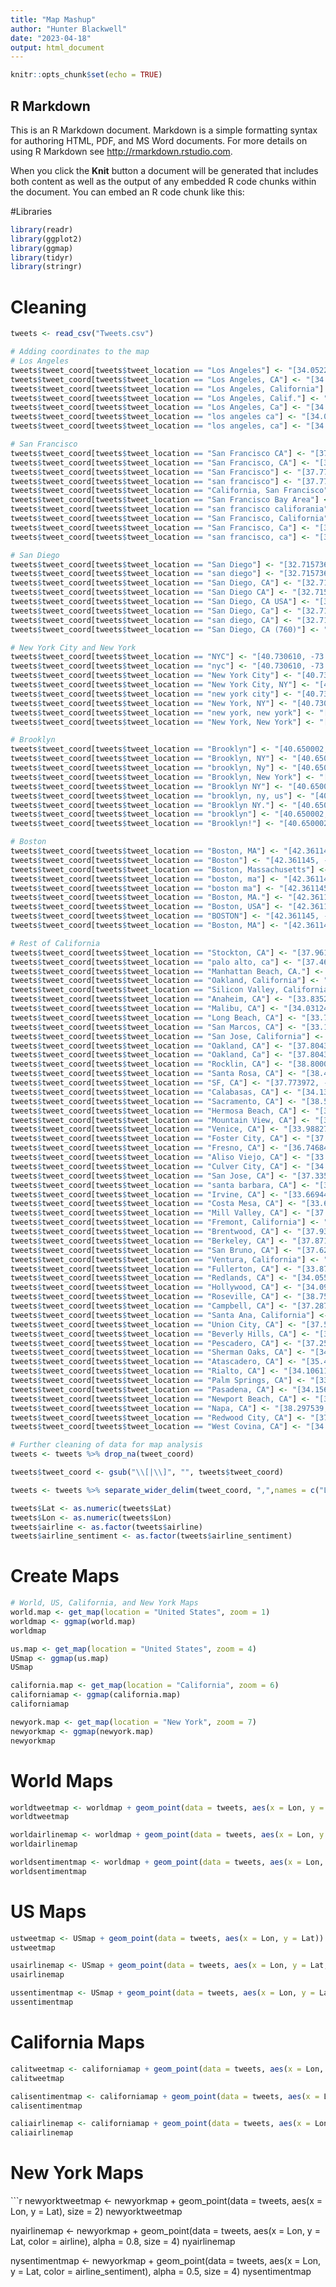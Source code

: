 ```yaml
---
title: "Map Mashup"
author: "Hunter Blackwell"
date: "2023-04-18"
output: html_document
---
```


```r
knitr::opts_chunk$set(echo = TRUE)
```

## R Markdown

This is an R Markdown document. Markdown is a simple formatting syntax for authoring HTML, PDF, and MS Word documents. For more details on using R Markdown see <http://rmarkdown.rstudio.com>.

When you click the **Knit** button a document will be generated that includes both content as well as the output of any embedded R code chunks within the document. You can embed an R code chunk like this:

#Libraries
```r
library(readr)
library(ggplot2)
library(ggmap)
library(tidyr)
library(stringr)
```

# Cleaning
```r

tweets <- read_csv("Tweets.csv")

# Adding coordinates to the map
# Los Angeles
tweets$tweet_coord[tweets$tweet_location == "Los Angeles"] <- "[34.052235, -118.243683]"
tweets$tweet_coord[tweets$tweet_location == "Los Angeles, CA"] <- "[34.052235, -118.243683]"
tweets$tweet_coord[tweets$tweet_location == "Los Angeles, California"] <- "[34.052235, -118.243683]"
tweets$tweet_coord[tweets$tweet_location == "Los Angeles, Calif."] <- "[34.052235, -118.243683]"
tweets$tweet_coord[tweets$tweet_location == "Los Angeles, Ca"] <- "[34.052235, -118.243683]"
tweets$tweet_coord[tweets$tweet_location == "los angeles ca"] <- "[34.052235, -118.243683]"
tweets$tweet_coord[tweets$tweet_location == "los angeles, ca"] <- "[34.052235, -118.243683]"

# San Francisco
tweets$tweet_coord[tweets$tweet_location == "San Francisco CA"] <- "[37.773972, -122.431297]"
tweets$tweet_coord[tweets$tweet_location == "San Francisco, CA"] <- "[37.773972, -122.431297]"
tweets$tweet_coord[tweets$tweet_location == "San Francisco"] <- "[37.773972, -122.431297]"
tweets$tweet_coord[tweets$tweet_location == "san francisco"] <- "[37.773972, -122.431297]"
tweets$tweet_coord[tweets$tweet_location == "California, San Francisco"] <- "[37.773972, -122.431297]"
tweets$tweet_coord[tweets$tweet_location == "San Francisco Bay Area"] <- "[37.773972, -122.431297]"
tweets$tweet_coord[tweets$tweet_location == "san francisco califorania"] <- "[37.773972, -122.431297]"
tweets$tweet_coord[tweets$tweet_location == "San Francisco, California"] <- "[37.773972, -122.431297]"
tweets$tweet_coord[tweets$tweet_location == "San Francisco, Ca"] <- "[37.773972, -122.431297]"
tweets$tweet_coord[tweets$tweet_location == "san francisco, ca"] <- "[37.773972, -122.431297]"

# San Diego
tweets$tweet_coord[tweets$tweet_location == "San Diego"] <- "[32.715736, -117.161087]"
tweets$tweet_coord[tweets$tweet_location == "san diego"] <- "[32.715736, -117.161087]"
tweets$tweet_coord[tweets$tweet_location == "San Diego, CA"] <- "[32.715736, -117.161087]"
tweets$tweet_coord[tweets$tweet_location == "San Diego CA"] <- "[32.715736, -117.161087]"
tweets$tweet_coord[tweets$tweet_location == "San Diego, CA USA"] <- "[32.715736, -117.161087]"
tweets$tweet_coord[tweets$tweet_location == "San Diego, Ca"] <- "[32.715736, -117.161087]"
tweets$tweet_coord[tweets$tweet_location == "san diego, CA"] <- "[32.715736, -117.161087]"
tweets$tweet_coord[tweets$tweet_location == "San Diego, CA (760)"] <- "[32.715736, -117.161087]"

# New York City and New York
tweets$tweet_coord[tweets$tweet_location == "NYC"] <- "[40.730610, -73.935242]"
tweets$tweet_coord[tweets$tweet_location == "nyc"] <- "[40.730610, -73.935242]"
tweets$tweet_coord[tweets$tweet_location == "New York City"] <- "[40.730610, -73.935242]"
tweets$tweet_coord[tweets$tweet_location == "New York City, NY"] <- "[40.730610, -73.935242]"
tweets$tweet_coord[tweets$tweet_location == "new york city"] <- "[40.730610, -73.935242]"
tweets$tweet_coord[tweets$tweet_location == "New York, NY"] <- "[40.730610, -73.935242]"
tweets$tweet_coord[tweets$tweet_location == "new york, new york"] <- "[40.730610, -73.935242]"
tweets$tweet_coord[tweets$tweet_location == "New York, New York"] <- "[40.730610, -73.935242]"

# Brooklyn 
tweets$tweet_coord[tweets$tweet_location == "Brooklyn"] <- "[40.650002, -73.949997]"
tweets$tweet_coord[tweets$tweet_location == "Brooklyn, NY"] <- "[40.650002, -73.949997]"
tweets$tweet_coord[tweets$tweet_location == "brooklyn, Ny"] <- "[40.650002, -73.949997]"
tweets$tweet_coord[tweets$tweet_location == "Brooklyn, New York"] <- "[40.650002, -73.949997]"
tweets$tweet_coord[tweets$tweet_location == "Brooklyn NY"] <- "[40.650002, -73.949997]"
tweets$tweet_coord[tweets$tweet_location == "brooklyn, ny, us"] <- "[40.650002, -73.949997]"
tweets$tweet_coord[tweets$tweet_location == "Brooklyn NY."] <- "[40.650002, -73.949997]"
tweets$tweet_coord[tweets$tweet_location == "brooklyn"] <- "[40.650002, -73.949997]"
tweets$tweet_coord[tweets$tweet_location == "Brooklyn!"] <- "[40.650002, -73.949997]"

# Boston 
tweets$tweet_coord[tweets$tweet_location == "Boston, MA"] <- "[42.361145, -71.057083]"
tweets$tweet_coord[tweets$tweet_location == "Boston"] <- "[42.361145, -71.057083]"
tweets$tweet_coord[tweets$tweet_location == "Boston, Massachusetts"] <- "[42.361145, -71.057083]"
tweets$tweet_coord[tweets$tweet_location == "boston, ma"] <- "[42.361145, -71.057083]"
tweets$tweet_coord[tweets$tweet_location == "boston ma"] <- "[42.361145, -71.057083]"
tweets$tweet_coord[tweets$tweet_location == "Boston, MA."] <- "[42.361145, -71.057083]"
tweets$tweet_coord[tweets$tweet_location == "Boston, USA"] <- "[42.361145, -71.057083]"
tweets$tweet_coord[tweets$tweet_location == "BOSTON"] <- "[42.361145, -71.057083]"
tweets$tweet_coord[tweets$tweet_location == "Boston, MA"] <- "[42.361145, -71.057083]"

# Rest of California
tweets$tweet_coord[tweets$tweet_location == "Stockton, CA"] <- "[37.961632, -121.275604]"
tweets$tweet_coord[tweets$tweet_location == "palo alto, ca"] <- "[37.468319, -122.143936]"
tweets$tweet_coord[tweets$tweet_location == "Manhattan Beach, CA."] <- "[33.881248, -118.407211]"
tweets$tweet_coord[tweets$tweet_location == "Oakland, California"] <- "[37.804363, -122.271111]"
tweets$tweet_coord[tweets$tweet_location == "Silicon Valley, California"] <- "[37.387474, -122.057543]"
tweets$tweet_coord[tweets$tweet_location == "Anaheim, CA"] <- "[33.835293, -117.914505]"
tweets$tweet_coord[tweets$tweet_location == "Malibu, CA"] <- "[34.031246, -118.788193]"
tweets$tweet_coord[tweets$tweet_location == "Long Beach, CA"] <- "[33.770050, -118.193741]"
tweets$tweet_coord[tweets$tweet_location == "San Marcos, CA"] <- "[33.143372, -117.166145]"
tweets$tweet_coord[tweets$tweet_location == "San Jose, California"] <- "[37.335480, -121.893028]"
tweets$tweet_coord[tweets$tweet_location == "Oakland, CA"] <- "[37.804363, -122.271111]"
tweets$tweet_coord[tweets$tweet_location == "Oakland, Ca"] <- "[37.804363, -122.271111]"
tweets$tweet_coord[tweets$tweet_location == "Rocklin, CA"] <- "[38.800011, -121.246731]"
tweets$tweet_coord[tweets$tweet_location == "Santa Rosa, CA"] <- "[38.444660, -122.720306]"
tweets$tweet_coord[tweets$tweet_location == "SF, CA"] <- "[37.773972, -122.431297]"
tweets$tweet_coord[tweets$tweet_location == "Calabasas, CA"] <- "[34.138332, -118.660835]"
tweets$tweet_coord[tweets$tweet_location == "Sacramento, CA"] <- "[38.575764, -121.478851]"
tweets$tweet_coord[tweets$tweet_location == "Hermosa Beach, CA"] <- "[33.862141, -118.400009]"
tweets$tweet_coord[tweets$tweet_location == "Mountain View, CA"] <- "[37.386051, -122.083855]"
tweets$tweet_coord[tweets$tweet_location == "Venice, CA"] <- "[33.988270, -118.472023]"
tweets$tweet_coord[tweets$tweet_location == "Foster City, CA"] <- "[37.55855, -122.27108]"
tweets$tweet_coord[tweets$tweet_location == "Fresno, CA"] <- "[36.746841, -119.772591]"
tweets$tweet_coord[tweets$tweet_location == "Aliso Viejo, CA"] <- "[33.567684, -117.725609]"
tweets$tweet_coord[tweets$tweet_location == "Culver City, CA"] <- "[34.010124, -118.415016]"
tweets$tweet_coord[tweets$tweet_location == "San Jose, CA"] <- "[37.335480, -121.893028]"
tweets$tweet_coord[tweets$tweet_location == "santa barbara, CA"] <- "[34.420830, -119.698189]"
tweets$tweet_coord[tweets$tweet_location == "Irvine, CA"] <- "[33.669445, -117.823059]"
tweets$tweet_coord[tweets$tweet_location == "Costa Mesa, CA"] <- "[33.641132, -117.918671]"
tweets$tweet_coord[tweets$tweet_location == "Mill Valley, CA"] <- "[37.905182, -122.544006]"
tweets$tweet_coord[tweets$tweet_location == "Fremont, California"] <- "[37.548271, -121.988571]"
tweets$tweet_coord[tweets$tweet_location == "Brentwood, CA"] <- "[37.931868, -121.695786]"
tweets$tweet_coord[tweets$tweet_location == "Berkeley, CA"] <- "[37.871666, -122.272781]"
tweets$tweet_coord[tweets$tweet_location == "San Bruno, CA"] <- "[37.625288, -122.425266]"
tweets$tweet_coord[tweets$tweet_location == "Ventura, California"] <- "[34.274647, -119.229034]"
tweets$tweet_coord[tweets$tweet_location == "Fullerton, CA"] <- "[33.876118, -117.921410]"
tweets$tweet_coord[tweets$tweet_location == "Redlands, CA"] <- "[34.055569, -117.182541]"
tweets$tweet_coord[tweets$tweet_location == "Hollywood, CA"] <- "[34.098907, -118.327759]"
tweets$tweet_coord[tweets$tweet_location == "Roseville, CA"] <- "[38.752125, -121.288010]"
tweets$tweet_coord[tweets$tweet_location == "Campbell, CA"] <- "[37.287167, -121.949959]"
tweets$tweet_coord[tweets$tweet_location == "Santa Ana, California"] <- "[33.745571, -117.867836]"
tweets$tweet_coord[tweets$tweet_location == "Union City, CA"] <- "[37.593392, -122.04383]"
tweets$tweet_coord[tweets$tweet_location == "Beverly Hills, CA"] <- "[34.073620, -118.400352]"
tweets$tweet_coord[tweets$tweet_location == "Pescadero, CA"] <- "[37.255164, -122.383015]"
tweets$tweet_coord[tweets$tweet_location == "Sherman Oaks, CA"] <- "[34.149956, -118.448891]"
tweets$tweet_coord[tweets$tweet_location == "Atascadero, CA"] <- "[35.489418, -120.670723]"
tweets$tweet_coord[tweets$tweet_location == "Rialto, CA"] <- "[34.106117, -117.372093]"
tweets$tweet_coord[tweets$tweet_location == "Palm Springs, CA"] <- "[33.830517, -116.545601]"
tweets$tweet_coord[tweets$tweet_location == "Pasadena, CA"] <- "[34.156113, -118.131943]"
tweets$tweet_coord[tweets$tweet_location == "Newport Beach, CA"] <- "[33.628342, -117.927933]"
tweets$tweet_coord[tweets$tweet_location == "Napa, CA"] <- "[38.297539, -122.286865]"
tweets$tweet_coord[tweets$tweet_location == "Redwood City, CA"] <- "[37.487846, -122.236115]"
tweets$tweet_coord[tweets$tweet_location == "West Covina, CA"] <- "[34.068623, -117.938950]"

# Further cleaning of data for map analysis
tweets <- tweets %>% drop_na(tweet_coord)

tweets$tweet_coord <- gsub("\\[|\\]", "", tweets$tweet_coord)

tweets <- tweets %>% separate_wider_delim(tweet_coord, ",",names = c("Lat", "Lon")) 

tweets$Lat <- as.numeric(tweets$Lat)
tweets$Lon <- as.numeric(tweets$Lon)
tweets$airline <- as.factor(tweets$airline)
tweets$airline_sentiment <- as.factor(tweets$airline_sentiment)
```

# Create Maps
```r
# World, US, California, and New York Maps
world.map <- get_map(location = "United States", zoom = 1)
worldmap <- ggmap(world.map)
worldmap

us.map <- get_map(location = "United States", zoom = 4)
USmap <- ggmap(us.map)
USmap

california.map <- get_map(location = "California", zoom = 6)
californiamap <- ggmap(california.map)
californiamap

newyork.map <- get_map(location = "New York", zoom = 7)
newyorkmap <- ggmap(newyork.map)
newyorkmap
```

# World Maps
```r
worldtweetmap <- worldmap + geom_point(data = tweets, aes(x = Lon, y = Lat))
worldtweetmap

worldairlinemap <- worldmap + geom_point(data = tweets, aes(x = Lon, y = Lat, color = airline), alpha = 0.6)
worldairlinemap

worldsentimentmap <- worldmap + geom_point(data = tweets, aes(x = Lon, y = Lat, color = airline_sentiment), alpha = 0.6)
worldsentimentmap
```

# US Maps
```r
ustweetmap <- USmap + geom_point(data = tweets, aes(x = Lon, y = Lat))
ustweetmap

usairlinemap <- USmap + geom_point(data = tweets, aes(x = Lon, y = Lat, color = airline))
usairlinemap

ussentimentmap <- USmap + geom_point(data = tweets, aes(x = Lon, y = Lat, color = airline_sentiment))
ussentimentmap
```

# California Maps
```r
calitweetmap <- californiamap + geom_point(data = tweets, aes(x = Lon, y = Lat))
calitweetmap

calisentimentmap <- californiamap + geom_point(data = tweets, aes(x = Lon, y = Lat, color = airline_sentiment), alpha = 0.5, size = 4) 
calisentimentmap

caliairlinemap <- californiamap + geom_point(data = tweets, aes(x = Lon, y = Lat, color = airline), size = 4, alpha = 0.7)
caliairlinemap
```

# New York Maps
```r
newyorktweetmap <- newyorkmap + geom_point(data = tweets, aes(x = Lon, y = Lat), size = 2)
newyorktweetmap

nyairlinemap <- newyorkmap + geom_point(data = tweets, aes(x = Lon, y = Lat, color = airline), alpha = 0.8, size = 4)
nyairlinemap

nysentimentmap <- newyorkmap + geom_point(data = tweets, aes(x = Lon, y = Lat, color = airline_sentiment), alpha = 0.5, size = 4)
nysentimentmap

